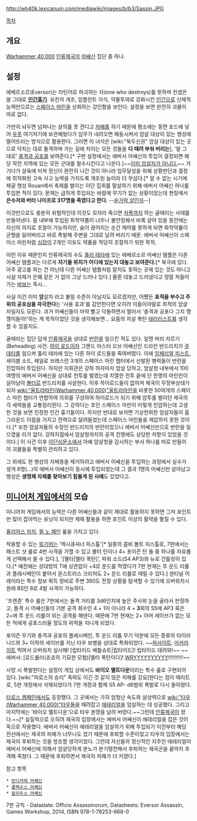 {{{+1 '''Eversor Assassin'''}}}

http://wh40k.lexicanum.com/mediawiki/images/b/b3/Sassin.JPG

[[목차]]
== 개요 ==
[[Warhammer 40,000]] [[인류제국]]의 [[어쌔신]] 집단 중 하나.

== 설정 ==
에베르소르(Eversor)는 라틴어로 파괴하는 자(one who destroys)를 뜻하며 컨셉은 말 그대로 '''[[인간흉기]]'''. 유전자 개조, 임플란트 이식, 약물투여로 강화시킨 [[인간]]으로 신체적 능력만으로는 [[스페이스 마린]]을 상회하는 강인함을 보인다. 설정을 보면 완전히 괴물이 따로 없다.

가만히 놔두면 넘쳐나는 살의를 못 견디고 [[자해]]를 하기 때문에 평소에는 동면 포드에 넣어 [[우주]] 여기저기에 보관해뒀다가 임무가 내려오면 해동시켜서 암살 대상이 있는 행성에 떨어뜨리는 방식으로 활용한다. 그러면 이 녀석은 [wiki:"북두신권" 암살 대상이 있는 곳으로 닥치는 대로 돌격하며 가는 길에 치이는 모든 것들을 '''다 때려 부숴 버리는'''], '말 그대로' [[충격과 공포]]를 보여준다.[* 구판 설정에서는 에버서 어쌔신의 투입이 결정되면 해당 작전 지역에 있는 모든 군대를 철수시킨다고 나온다.]~~[[어쌔신 크리드|이미 암살자가 아니다.]]~~ 거기다가 살육에 미쳐 정신이 완전히 나간 것이 아니라 임무달성을 위해 상황판단과 결정에 최적화된 고속 사고 능력을 가지도록 개조된 놈이라 더 무섭다.[* 알 수 없는 시기에 채굴 행성 Rouan에서 축제를 벌이는 이단 집회를 말살하기 위해 에버서 어쌔신 하나를 투입한 적이 있다. 문제는 급하게 투입되는 바람에 무기가 없는 상황이었는데 현장에서 '''은수저와 버터 나이프로 317명을 죽였다고 한다.''' --[[숟가락 살인자]]--] 

이것만으로도 충분히 위협적인데 이것도 모자라 죽으면 [[자폭]]까지 하는 골때리는 사태를 만들어낸다. 몸 내부에 투입된 화학약품이 너무나 불안정해서 비록 살아 있을 동안에는 자신의 의지로 조절이 가능하지만, 숨이 끊어지는 순간 제어를 못하게 되면 화학약품이 균형을 잃어버리고 바로 폭발해 주변을 그대로 날려 버리기 때문. 에버서 어쌔신이 스페이스 마린처럼 [[심장]]이 2개인 이유도 약품을 적당히 조절하기 위한 목적.

이런 이유 때문인지 인류제국의 수도 [[홀리 테라]]에 있는 에베르소르 어쌔신 템플은 다른 어쌔신 템플과는 다르게 '''자기들 위치가 어디에 있는지 대놓고 보여준다.'''[* 북극에 있다. 아주 광고를 하는 건 아닌데 다른 어쌔신 템플처럼 알지도 못하는 곳에 있는 것도 아니고 시설 자체가 은폐 같은 거 없이 그냥 드러나 있다.] 물론 대놓고 드러냈다고 정말 쳐들어가는 [[바보]]는 즉시...

사실 이건 이미 '''암'''살자 라고 불릴 수준이 아닐지도 모르겠지만, 어쨌든 '''표적을 부수고 주위의 공포심을 자극한다'''는 '사용 효과'를 감안한다면 오히려 이들이야말로 최적의 암살자일지도 모른다. 과거 어쌔신들이 마약 빨고 닥돌하면서 찔러서 '충격과 공포다 그지 깽깽이들아!'하는 게 목적이었단 것을 생각해보면... 요즘의 자살 폭탄 [[테러리스트]]를 생각할 수 있을지도. 

골때리는 집단 답게 [[인류제국]]을 상대로 [[반란]]을 일으킨 적도 있다. 일명 머리 자르기(Beheading) 사건. [[하이 로드]]이자 그랜드 마스터 오브 어쌔신인 드라칸 반드리치가 [[쿠데타]]를 일으켜 홀리 테라에 있는 다른 하이 로드들을 죽여버렸다. 이에 [[임페리얼 피스트]], 세이블 소드, 헤일로 브레스런 3개의 스페이스 마린 챕터에서 선발된 병력들이 반란을 진압하러 투입된다. 하지만 지휘관은 강하 하자마자 암살 당하고, 암살청 내부에서 100여명의 에버서 어쌔신을 상대로 전투를 벌였는데 치열한 전투 끝에 단 한명의 마린만이 살아남아 [[볼터]]로 반드리치를 사살한다. 이후 하이로드들이 없어져 제국이 무정부상태가 되자 [[wiki:"울트라마린(Warhammer 40,000)"울트라마린]]을 비롯한 50여개의 스페이스 마린 챕터가 연합하여 의회를 구성하여 하이로드가 되기 위해 암투를 벌이던 제국의 각 세력들을 교통정리한다. 그 강하다는 초인 스페이스 마린이 이렇게 진압하는데 고생한 것을 보면 진정한 인간 흉기들이다. 하지만 반대로 보자면 기상천외한 암살자들이 홈그라운드 이점을 가지고 전력으로 달려들었는데 스페이스 마린들을 제압하지 못한 것이다.[* 또한 암살자들의 수장인 반드리치의 반란이었으니 에버서 어쎄신만으로 반란을 일으켰을 리가 없다. 강하지점에서 암살청까지의 공격 진행에도 상당한 저항이 있었을 것이다.] 이 사건 이후 [[이단심문]]소에서 아예 암살청을 감시하는 부서 하나를 따로 만들어 이 괴물들을 특별히 관리하고 있다.

그 외에도 한 행성의 지배층을 제거하려고 에버서 어쌔신을 투입하는 과정에서 실수가 생겨 6명(...)의 에버서 어쌔신이 동시에 투입되었는데 그 결과 1명의 어쌔신만 살아남고 행성은 '''생명체 자체를 찾아보기 힘들게 된 사례'''도 있었다고.

== [[미니어처 게임]]에서의 모습 ==
미니어처 게임에서의 능력은 다른 어쌔신들과 같이 제대로 활용하지 못하면 그저 포인트만 많이 잡아먹는 유닛이 되지만 제때 활용을 하면 포인트 이상의 활약을 펼칠 수 있다. 

[[퓨리어스 차지]], [[필 노 페인]] 룰을 가지고 있다.

착용할 수 있는 [[워기어]]는 '엑시큐셔너 피스톨'[* 일종의 콤비 볼트 피스톨로, 7판에서는 패스트 샷 룰로 4번 사격을 가할 수 있고 볼터 탄이나 4+ 포이즌 탄 둘 중 하나를 자유롭게 선택해서 쏠 수 있다.], '[멜타|멜타 폭탄]', 파워 소드(S4 AP3)와 뉴로 건틀릿이 있다.[* 예전에는 상대방의 T에 상관없이 +4로 운드를 먹였다가 7판 현재는 투 운드 리롤과 플레시베인이 붙어서 몬스트러스 크리처도 2+ 운드 리롤로 때릴 수 있다.] 센티널 어레이라는 특수 정보 획득 장비로 주변 360도 전장 상황을 탐색할 수 있기에 오버워치시 원래 BS인 8로 4발 사격이 가능하다.

'프렌존' 특수 룰은 7판에서는 돌격 거리를 3d6인치에 높은 주사위 눈을 골라서 판정하고, 돌격 시 어쌔신들의 기본 공격 회수인 4 + 1이 아니라 4 + '''3'''회의 S5에 AP3 혹은 2+에 투 운드 리롤이 되는 공격을 해댄다. 때문에 7판 현재는 2+ 아머 세이브가 없는 모든 적에게 공포스러울 정도의 위력을 지니게 되었다. 

포이즌 무기와 충격과 공포의 플래시베인, 투 운드 리롤 무기 덕분에 모든 종류의 타이라니드와 3+ 이하의 세이브를 지닌 타우 보병을 상대로 특화되었다. 
~~[[파사이트]]: [[마커라이트]] 먹여서 오버워치 실시해! [립타이드 배틀슈트|립타이드]! 립타이드 데려와!~~ 
~~에버서: [로드롤러(죠죠의 기묘한 모험)|멜타 폭탄이다]! [[WRYYYYYYYYYY]]!!!!!!!!!!~~

사망 시 폭발한다는 설정이 게임 상에서도 '''바이오 멜트다운'''이라는 특수 룰로 구현되어 있다. [wiki:"피로스의 승리" 죽여도 이긴 것 같지 않은 피해를 강요]한다는 점이 메리트로, 5판 개정에서 삭제되었다가 7판 개정과 함께 S5 AP- d6범위 폭발로 다시 돌아왔다.

[[타로스 캠페인]]에서도 등장했다. 그 곳에서는 가히 엄청난 속도와 살상력으로 [[wiki:"타우(Warhammer 40,000)"타우]]들을 때려잡고 [[에테리얼]]을 암살하는 데 성공했다. 그리고 마지막에는 '바이오 멜트다운'으로 타우 본영을 날려 버렸다.~~그런데 [[인류제국]]이 졌다.~~[* 실질적으로 오히려 제국의 입장에서는 에버서 어쌔신이 에테리얼을 잡은 것이 독으로 작용했다. 에버서 어쌔신이 에테리얼을 암살하기 위해 투입되기 이전부터 해당 전선에서는 제국의 피해가 너무나도 컸기 때문에 후퇴할 수준이었고 타우의 입장에서는 제국이 후퇴하는 것을 방조할 생각이었다. 그런데 자신들의 정신적인 지주인 에테리얼이 에버서 어쌔신에 의해서 암살당하게 분노가 분기탱천해서 후퇴하는 제국군을 끝까지 추격해 족쳤다. 그 때문에 후퇴하면서 제국의 피해가 더 커졌다.]

참고 항목
 * [[빈디카레 어쌔신]]
 * [[쿨렉수스 어쌔신]] 
 * [[칼리두스 어쌔신]]

7판 규칙 - Dataslate: Officio Assassinorum, Datasheets: Eversor Assassin, Games Workshop, 2014, ISBN 978-1-78253-668-0
